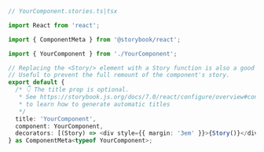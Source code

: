 ```ts
// YourComponent.stories.ts|tsx

import React from 'react';

import { ComponentMeta } from '@storybook/react';

import { YourComponent } from './YourComponent';

// Replacing the <Story/> element with a Story function is also a good way of writing decorators.
// Useful to prevent the full remount of the component's story.
export default {
  /* 👇 The title prop is optional.
   * See https://storybook.js.org/docs/7.0/react/configure/overview#configure-story-loading
   * to learn how to generate automatic titles
   */
  title: 'YourComponent',
  component: YourComponent,
  decorators: [(Story) => <div style={{ margin: '3em' }}>{Story()}</div>],
} as ComponentMeta<typeof YourComponent>;
```